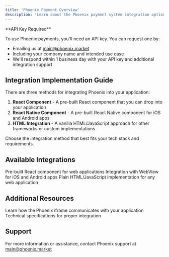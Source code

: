 ```yaml
---
title: 'Phoenix Payment Overview'
description: 'Learn about the Phoenix payment system integration options'
---
```


<Note>
  **API Key Required**
  
  To use Phoenix payments, you'll need an API key. You can request one by:
  - Emailing us at main@phoenix.market
  - Including your company name and intended use case
  - We'll respond within 1 business day with your API key and additional integration support
</Note>

## Integration Implementation Guide

There are three methods for integrating Phoenix into your application:

1. **React Component** - A pre-built React component that you can drop into your application
2. **React Native Component** - A pre-built React Native component for iOS and Android apps
3. **HTML Integration** - A vanilla HTML/JavaScript approach for other frameworks or custom implementations

Choose the integration method that best fits your tech stack and requirements.

## Available Integrations

<CardGroup cols={3}>
  <Card title="React Component" icon="react" href="/api-reference/integration-react">
    Pre-built React component for web applications
  </Card>
  <Card title="React Native" icon="mobile" href="/api-reference/integration-react-native">
    Integration with WebView for iOS and Android apps
  </Card>
  <Card title="HTML Integration" icon="code" href="/api-reference/integration-html">
    Plain HTML/JavaScript implementation for any web application
  </Card>
</CardGroup>

## Additional Resources

<CardGroup cols={2}>
  <Card title="Communication Protocol" icon="message-bot" href="/api-reference/communication-protocol">
    Learn how the Phoenix iframe communicates with your application
  </Card>
  <Card title="Technical Requirements" icon="gears" href="/api-reference/technical-requirements">
    Technical specifications for proper integration
  </Card>
</CardGroup>

## Support

For more information or assistance, contact Phoenix support at main@phoenix.market 